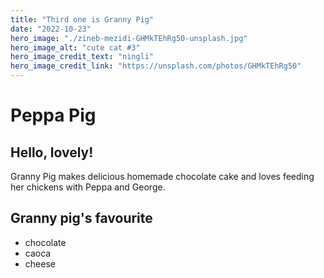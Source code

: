 ```yaml
---
title: "Third one is Granny Pig"
date: "2022-10-23"
hero_image: "./zineb-mezidi-GHMkTEhRg50-unsplash.jpg"
hero_image_alt: "cute cat #3"
hero_image_credit_text: "ningli"
hero_image_credit_link: "https://unsplash.com/photos/GHMkTEhRg50"
---
```


# Peppa Pig
## Hello, lovely!
Granny Pig makes delicious homemade chocolate cake and loves feeding her chickens with Peppa and George.

## Granny pig's favourite
- chocolate
- caoca
- cheese
